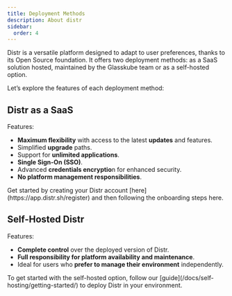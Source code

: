 ```yaml
---
title: Deployment Methods
description: About distr
sidebar:
  order: 4
---
```



Distr is a versatile platform designed to adapt to user preferences, thanks to its Open Source foundation. It offers two deployment methods: as a SaaS solution hosted, maintained by the Glasskube team or as a self-hosted option.

Let’s explore the features of each deployment method:

## Distr as a SaaS

Features:

- **Maximum flexibility** with access to the latest **updates** and features.
- Simplified **upgrade** paths.
- Support for **unlimited applications**.
- **Single Sign-On (SSO)**.
- Advanced **credentials encryptio**n for enhanced security.
- **No platform management responsibilities**.

<Aside type="note" title="Info">
  Get started by creating your Distr account
  [here](https://app.distr.sh/register) and then following the onboarding steps
  here.
</Aside>

## Self-Hosted Distr

Features:

- **Complete control** over the deployed version of Distr.
- **Full responsibility for platform availability and maintenance**.
- Ideal for users who **prefer to manage their environment** independently.

<Aside type="note" title="Info">
  To get started with the self-hosted option, follow our
  [guide](/docs/self-hosting/getting-started/) to deploy Distr in your
  environment.
</Aside>
